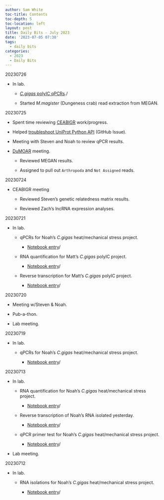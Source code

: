 ```yaml
---
author: Sam White
toc-title: Contents
toc-depth: 5
toc-location: left
layout: post
title: Daily Bits - July 2023
date: '2023-07-05 07:30'
tags: 
  - daily bits
categories: 
  - 2023
  - Daily Bits
---
```





20230726

- In lab.

  - [_C.gigas_ polyIC qPCRs](https://robertslab.github.io/sams-notebook/posts/2023/2023-07-26-qPCR---C.gigas-polyIC/)./

  - Started _M.magister_ (Dungeness crab) read extraction from MEGAN.



20230725

- Spent time reviewing [CEABIGR](https://github.com/sr320/ceabigr) work/progress.

- Helped [troubleshoot UniProt Python API](https://github.com/RobertsLab/resources/issues/1672) (GitHub Issue).

- Meeting with Steven and Noah to review qPCR results.

- [DuMOAR](https://github.com/laurahspencer/DuMOAR) meeting.

  - Reviewed MEGAN results.

  - Assigned to pull out `Arthropoda` and `Not Assigned` reads.



20230724

- CEABIGR meeting

  - Reviewed Steven's genetic relatedness matrix results.

  - Reviewed Zach's lncRNA expression analyses.



20230721

- In lab.

  - qPCRs for Noah's _C.gigas_ heat/mechanical stress project. 

    - [Notebook entry](https://robertslab.github.io/sams-notebook/posts/2023/2023-07-21-qPCR---C.gigas-Ctenidia-cDNA-for-Noahs-Heat-Mechanical-Stress-Project/)/

  - RNA quantification for Matt's _C.gigas_ polyIC project.

    - [Notebook entry](https://robertslab.github.io/sams-notebook/posts/2023/2023-07-21-RNA-Quantification---C.gigas-PolyIC/)/

  - Reverse transcription for Matt's _C.gigas_ polyIC project.

    - [Notebook entry](https://robertslab.github.io/sams-notebook/posts/2023/2023-07-21-Reverse-Transcription---C.gigas-PolyIC-RNA/)/



20230720

- Meeting w/Steven & Noah.

- Pub-a-thon.

- Lab meeting.



20230719

- In lab.

  - qPCRs for Noah's _C.gigas_ heat/mechanical stress project. 

    - [Notebook entry](https://robertslab.github.io/sams-notebook/posts/2023/2023-07-19-qPCR---C.gigas-Ctenidia-cDNA-for-Noahs-Heat-Mechanical-Stress-Project/)/



20230713

- In lab.

  - RNA quantification for Noah's _C.gigas_ heat/mechanical stress project.

    - [Notebook entry](https://robertslab.github.io/sams-notebook/posts/2023/2023-07-13-RNA-Quantification---C.gigas-RNA-from-Noahs-Heat-Mechanical-Stress-Project/)/

  - Reverse transcription of Noah's RNA isolated yesterday.

    - [Notebook entry](https://robertslab.github.io/sams-notebook/posts/2023/2023-07-13-Reverse-Transcription---C.gigas-RNA-from-Noahs-Heat-Mechanical-Stress-Project/)/

  - qPCR primer test for Noah's _C.gigas_ heat/mechanical stress project.

    - [Notebook entry](https://robertslab.github.io/sams-notebook/posts/2023/2023-07-13-qPCR---C.gigas-cDNA-Primer-Tests-for-Noahs-Heat-Mechanical-Stress-Project/)/

- Lab meeting.



20230712

- In lab.

  - RNA isolations for Noah's _C.gigas_ heat/mechanical stress project.

    - [Notebook entry](https://robertslab.github.io/sams-notebook/posts/2023/2023-07-12-RNA-Isolation---C.gigas-Ctenidia-from-Noahs-Heat-Mechanical-Stress-Project/)/